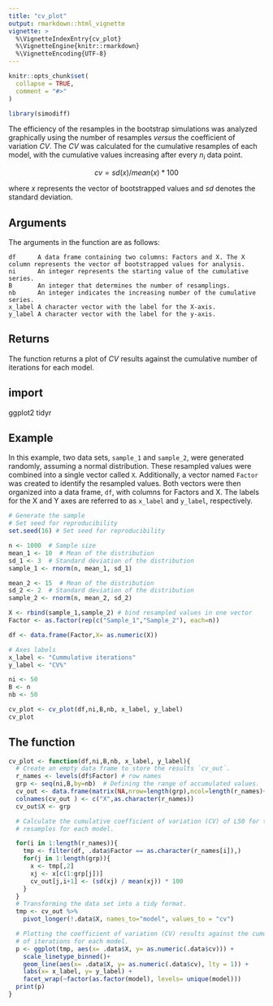 ```yaml
---
title: "cv_plot"
output: rmarkdown::html_vignette
vignette: >
  %\VignetteIndexEntry{cv_plot}
  %\VignetteEngine{knitr::rmarkdown}
  %\VignetteEncoding{UTF-8}
---
```


```r
knitr::opts_chunk$set(
  collapse = TRUE,
  comment = "#>"
)
```

```r
library(simodiff)
```

The efficiency of the resamples in the bootstrap simulations was analyzed graphically using the number of resamples *versus* the coefficient of variation *CV*. The *CV* was calculated for the cumulative resamples of each model, with the cumulative values increasing after every $n_{i}$ data point.

$$cv = sd(x)/mean(x)*100$$

where *x* represents the vector of bootstrapped values and *sd* denotes the standard deviation.

## Arguments

The arguments in the function are as follows:

    df      A data frame containing two columns: Factors and X. The X column represents the vector of bootstrapped values for analysis.
    ni      An integer represents the starting value of the cumulative series.
    B       An integer that determines the number of resamplings.
    nb      An integer indicates the increasing number of the cumulative series.
    x_label A character vector with the label for the X-axis.
    y_label A character vector with the label for the y-axis.

## Returns

The function returns a plot of *CV* results against the cumulative number of iterations for each model.

## import

ggplot2 tidyr

## Example

In this example, two data sets, `sample_1` and `sample_2`, were generated randomly, assuming a normal distribution. These resampled values were combined into a single vector called `X`. Additionally, a vector named `Factor` was created to identify the resampled values. Both vectors were then organized into a data frame, `df`, with columns for Factors and X. The labels for the X and Y axes are referred to as `x_label` and `y_label`, respectively.


```r
# Generate the sample
# Set seed for reproducibility
set.seed(16) # Set seed for reproducibility

n <- 1000  # Sample size
mean_1 <- 10  # Mean of the distribution
sd_1 <- 3  # Standard deviation of the distribution
sample_1 <- rnorm(n, mean_1, sd_1)

mean_2 <- 15  # Mean of the distribution
sd_2 <- 2  # Standard deviation of the distribution
sample_2 <- rnorm(n, mean_2, sd_2)

X <- rbind(sample_1,sample_2) # bind resampled values in one vector
Factor <- as.factor(rep(c("Sample_1","Sample_2"), each=n))

df <- data.frame(Factor,X= as.numeric(X))

# Axes labels
x_label <- "Cummulative iterations"
y_label <- "CV%"

ni <- 50
B <- n
nb <- 50

cv_plot <- cv_plot(df,ni,B,nb, x_label, y_label)
cv_plot 

```

## The function

```r
cv_plot <- function(df,ni,B,nb, x_label, y_label){
  # Create an empty data frame to store the results `cv_out`.
  r_names <- levels(df$Factor) # row names
  grp <- seq(ni,B,by=nb)  # Defining the range of accumulated values.
  cv_out <- data.frame(matrix(NA,nrow=length(grp),ncol=length(r_names)+1))
  colnames(cv_out ) <- c("X",as.character(r_names))
  cv_out$X <- grp

  # Calculate the cumulative coefficient of variation (CV) of L50 for the B
  # resamples for each model.

  for(i in 1:length(r_names)){
    tmp <- filter(df, .data$Factor == as.character(r_names[i]),)
    for(j in 1:length(grp)){
      x <- tmp[,2]
      xj <- x[c(1:grp[j])]
      cv_out[j,i+1] <- (sd(xj) / mean(xj)) * 100
    }
  }
  # Transforming the data set into a tidy format.
  tmp <- cv_out %>%
    pivot_longer(!.data$X, names_to="model", values_to = "cv")

  # Plotting the coefficient of variation (CV) results against the cumulative number
  # of iterations for each model.
  p <- ggplot(tmp, aes(x= .data$X, y= as.numeric(.data$cv))) +
    scale_linetype_binned()+
    geom_line(aes(x= .data$X, y= as.numeric(.data$cv), lty = 1)) +
    labs(x= x_label, y= y_label) +
    facet_wrap(~factor(as.factor(model), levels= unique(model)))
  print(p)
}
```


